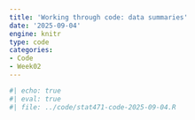 ```yaml
---
title: 'Working through code: data summaries'
date: '2025-09-04'
engine: knitr
type: code
categories:
- Code
- Week02
---
```


```r
#| echo: true
#| eval: true 
#| file: ../code/stat471-code-2025-09-04.R
```

